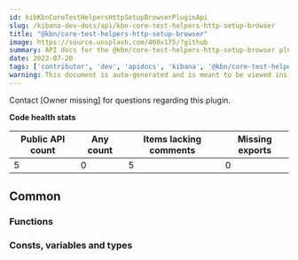 ```yaml
---
id: kibKbnCoreTestHelpersHttpSetupBrowserPluginApi
slug: /kibana-dev-docs/api/kbn-core-test-helpers-http-setup-browser
title: "@kbn/core-test-helpers-http-setup-browser"
image: https://source.unsplash.com/400x175/?github
summary: API docs for the @kbn/core-test-helpers-http-setup-browser plugin
date: 2022-07-20
tags: ['contributor', 'dev', 'apidocs', 'kibana', '@kbn/core-test-helpers-http-setup-browser']
warning: This document is auto-generated and is meant to be viewed inside our experimental, new docs system. Reach out in #docs-engineering for more info.
---
```




Contact [Owner missing] for questions regarding this plugin.

**Code health stats**

| Public API count  | Any count | Items lacking comments | Missing exports |
|-------------------|-----------|------------------------|-----------------|
| 5 | 0 | 5 | 0 |

## Common

### Functions
<DocDefinitionList data={kbnCoreTestHelpersHttpSetupBrowserObj.common.functions}/>

### Consts, variables and types
<DocDefinitionList data={kbnCoreTestHelpersHttpSetupBrowserObj.common.misc}/>

